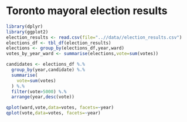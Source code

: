 Toronto mayoral election results
========================================================



```r
library(dplyr)
library(ggplot2)
election_results <- read.csv(file="..//data//election_results.csv")
elections_df <- tbl_df(election_results)
elections <- group_by(elections_df,year,ward)
votes_by_year_ward <- summarise(elections,vote=sum(votes))
```

```r
candidates <- elections_df %.%
  group_by(year,candidate) %.%
  summarise(
    vote=sum(votes)
  ) %.%
  filter(vote>5000) %.%
  arrange(year,desc(vote))
```



```r
qplot(ward,vote,data=votes, facets=~year)
qplot(vote,data=votes, facets=~year)
```

